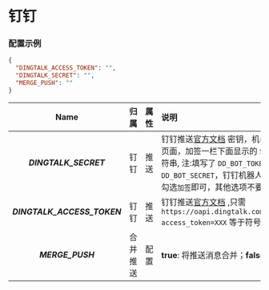 
<Cards>
  <Card
    title="BARK"
    href="/settings/notify/bark"
  />
  <Card
    title="CoolPush"
    href="/settings/notify/coolpush"
  />
  <Card
    title="钉钉"
    href="/settings/notify/dingtalk"
  />
  <Card
    title="飞书"
    href="/settings/notify/feishu"
  />
  <Card
    title="PushPlus"
    href="/settings/notify/pushplus"
  />
  <Card
    title="Qmsg 酱"
    href="/settings/notify/qmsg"
  />
  <Card
    title="企业微信"
    href="/settings/notify/qywx"
  />
  <Card
    title="Server 酱"
    href="/settings/notify/server"
  />
  <Card
    title="Telegram"
    href="/settings/notify/telegram"
  />
  <Card
    title="Server 酱 TURBO"
    href="/settings/notify/turbo"
  />
</Cards>

# 钉钉

### 配置示例

```json
{
  "DINGTALK_ACCESS_TOKEN": "",
  "DINGTALK_SECRET": "",
  "MERGE_PUSH": ""
}
```

|            Name             |   归属   | 属性 | 说明                                                                                                                                                                                                                                          |
| :-------------------------: | :------: | :--: | :-------------------------------------------------------------------------------------------------------------------------------------------------------------------------------------------------------------------------------------------- |
|    _**DINGTALK_SECRET**_    |   钉钉   | 推送 | 钉钉推送[官方文档](https://ding-doc.dingtalk.com/doc#/serverapi2/qf2nxq) 密钥，机器人安全设置页面，加签一栏下面显示的 `SEC` 开头的字符串, 注:填写了 `DD_BOT_TOKEN` 和 `DD_BOT_SECRET`，钉钉机器人安全设置只需勾选`加签`即可，其他选项不要勾选 |
| _**DINGTALK_ACCESS_TOKEN**_ |   钉钉   | 推送 | 钉钉推送[官方文档](https://ding-doc.dingtalk.com/doc#/serverapi2/qf2nxq) ,只需 `https://oapi.dingtalk.com/robot/send?access_token=XXX` 等于符号后面的 `XXX`                                                                                   |
|      _**MERGE_PUSH**_       | 合并推送 | 配置 | **true**: 将推送消息合并；**false**: 分开推送                                                                                                                                                                                                 |
